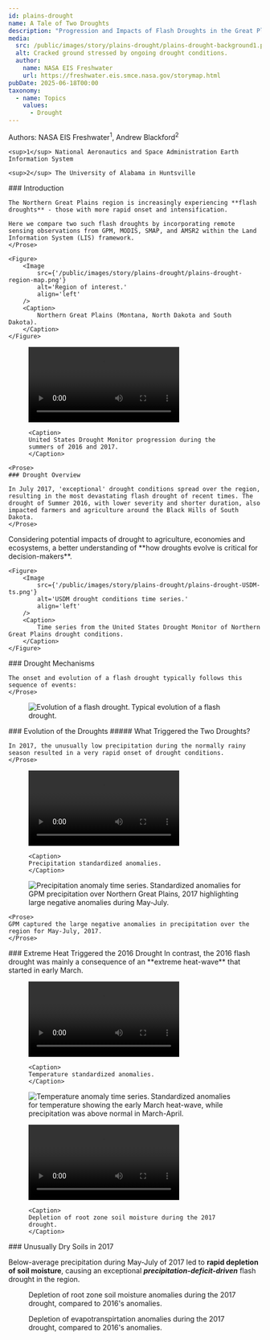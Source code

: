 ```yaml
---
id: plains-drought
name: A Tale of Two Droughts
description: "Progression and Impacts of Flash Droughts in the Great Plains as captured by NASA Models and Earth Observations"
media:
  src: /public/images/story/plains-drought/plains-drought-background1.png
  alt: Cracked ground stressed by ongoing drought conditions.
  author:
    name: NASA EIS Freshwater
    url: https://freshwater.eis.smce.nasa.gov/storymap.html
pubDate: 2025-06-18T00:00
taxonomy:
  - name: Topics
    values:
      - Drought
---
```


<Block>
  <Prose>
    Authors: NASA EIS Freshwater<sup>1</sup>, Andrew Blackford<sup>2</sup>

    <sup>1</sup> National Aeronautics and Space Administration Earth Information System

    <sup>2</sup> The University of Alabama in Huntsville
  </Prose>
</Block>

<Block>
    <Prose>
    ### Introduction

    The Northern Great Plains region is increasingly experiencing **flash droughts** - those with more rapid onset and intensification. 
    
    Here we compare two such flash droughts by incorporating remote sensing observations from GPM, MODIS, SMAP, and AMSR2 within the Land Information System (LIS) framework.
    </Prose>

    <Figure>
        <Image
            src={'/public/images/story/plains-drought/plains-drought-region-map.png'}
            alt='Region of interest.'
            align='left'
        />
        <Caption>
            Northern Great Plains (Montana, North Dakota and South Dakota).
        </Caption>
    </Figure>
</Block>

<Block>
  <Figure>
     <video style={{ width: '100%', aspectRatio: "16/9" }} controls>
      <source
        src={'/public/images/story/plains-drought/plains-drought-USDM.mp4'}
      />
      Your browser does not support the video tag.
    </video>

    <Caption>
    United States Drought Monitor progression during the summers of 2016 and 2017.
    </Caption>
  </Figure>

    <Prose>
    ### Drought Overview 

    In July 2017, 'exceptional' drought conditions spread over the region, resulting in the most devastating flash drought of recent times. The drought of Summer 2016, with lower severity and shorter duration, also impacted farmers and agriculture around the Black Hills of South Dakota.
    </Prose>
</Block>

<Block>
    <Prose>
    Considering potential impacts of drought to agriculture, economies and ecosystems, a better understanding of **how droughts evolve is critical for decision-makers**.
    </Prose>

    <Figure>
        <Image
            src={'/public/images/story/plains-drought/plains-drought-USDM-ts.png'}
            alt='USDM drought conditions time series.'
            align='left'
        />
        <Caption>
            Time series from the United States Drought Monitor of Northern Great Plains drought conditions.
        </Caption>
    </Figure>
</Block>

<Block>
    <Prose>
    ### Drought Mechanisms

    The onset and evolution of a flash drought typically follows this sequence of events:
    </Prose>
</Block>

<Block type='wide'>
    <Figure>
        <Image
            src={'/public/images/story/plains-drought/plains-drought-flash-drought-evolution.png'}
            alt='Evolution of a flash drought.'
            align='left'
        />
        <Caption>
            Typical evolution of a flash drought.
        </Caption>
    </Figure>
</Block>

<Block>
    <Prose>
    ### Evolution of the Droughts
    </Prose>
</Block>

<Block>
    <Prose>
    ##### What Triggered the Two Droughts?
    
    In 2017, the unusually low precipitation during the normally rainy season resulted in a very rapid onset of drought conditions. 
    </Prose>

  <Figure>
     <video style={{ width: '100%', aspectRatio: "16/9" }} controls>
      <source
        src={'/public/images/story/plains-drought/plains-drought-pcp-anomaly.mp4'}
      />
      Your browser does not support the video tag.
    </video>

    <Caption>
    Precipitation standardized anomalies.
    </Caption>
  </Figure>

</Block>


<Block>

  <Figure>
    <Image
        src={'/public/images/story/plains-drought/plains-drought-pcp-anomaly-ts.png'}
        alt='Precipitation anomaly time series.'
        align='left'
    />
    <Caption>
    Standardized anomalies for GPM precipitation over Northern Great Plains, 2017 highlighting large negative anomalies during May-July.
    </Caption>
  </Figure>
  
    <Prose>
    GPM captured the large negative anomalies in precipitation over the region for May-July, 2017.
    </Prose>

</Block>


<Block>
    <Prose>
    ### Extreme Heat Triggered the 2016 Drought 
    In contrast, the 2016 flash drought was mainly a consequence of an **extreme heat-wave** that started in early March.
    </Prose>

  <Figure>
     <video style={{ width: '100%', aspectRatio: "16/9" }} controls>
      <source
        src={'/public/images/story/plains-drought/plains-drought-tmp-anomaly.mp4'}
      />
      Your browser does not support the video tag.
    </video>

    <Caption>
    Temperature standardized anomalies.
    </Caption>
  </Figure>

</Block>

<Block type='wide'>

  <Figure>
    <Image
        src={'/public/images/story/plains-drought/plains-drought-tmp-anomaly-ts.png'}
        alt='Temperature anomaly time series.'
        align='left'
    />
    <Caption>
    Standardized anomalies for temperature showing the early March heat-wave, while precipitation was above normal in March-April.
    </Caption>
  </Figure>
</Block>

<Block>
  <Figure>
     <video style={{ width: '100%', aspectRatio: "16/9" }} controls>
      <source
        src={'/public/images/story/plains-drought/plains-drought-smoi.mp4'}
      />
      Your browser does not support the video tag.
    </video>

    <Caption>
    Depletion of root zone soil moisture during the 2017 drought.
    </Caption>
  </Figure>

  <Prose>
  ### Unusually Dry Soils in 2017

  Below-average precipitation during May-July of 2017 led to **rapid depletion of soil moisture**, causing an exceptional _**precipitation-deficit-driven**_ flash drought in the region.

  </Prose>
</Block>

<Block type='wide'>
  <Figure>
    <Chart
      dataPath="/public/charts/story/plains-drought-root-zone-soil-moisture.csv"
      dateFormat="%m/%d"
      xTickFormat="%b %d"            
      idKey='Year' 
      xKey='DateTime' 
      yKey='RZSM' 
      yAxisLabel='Root Zone Soil Moisture (Standardized Anomalies)'
      highlightStart = '05/01'
      highlightEnd = '06/15'
      highlightLabel = 'Drought'
    />
    <Caption 
      attrAuthor='NASA' 
      attrUrl='https://nasa.gov/'
    >
    Depletion of root zone soil moisture anomalies during the 2017 drought, compared to 2016's anomalies. 
    </Caption> 
  </Figure>
</Block>




<Block>
  <Figure>
    <Chart
      dataPath="/public/charts/story/plains-drought-evapotranspiration.csv"
      dateFormat="%m/%d"
      xTickFormat="%b %d"            
      idKey='Year' 
      xKey='DateTime' 
      yKey='ET' 
      yAxisLabel='Evapotranspiration (Standardized Anomalies)'
      highlightStart = '05/01'
      highlightEnd = '06/15'
      highlightLabel = 'Drought'
    />
    <Caption 
      attrAuthor='NASA' 
      attrUrl='https://nasa.gov/'
    >
    Depletion of evapotranspirtation anomalies during the 2017 drought, compared to 2016's anomalies. 
    </Caption> 
  </Figure>
</Block>